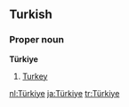 ==Turkish==
===Proper noun===
'''Türkiye'''

#[[Turkey]]

[[nl:Türkiye]]
[[ja:Türkiye]]
[[tr:Türkiye]]